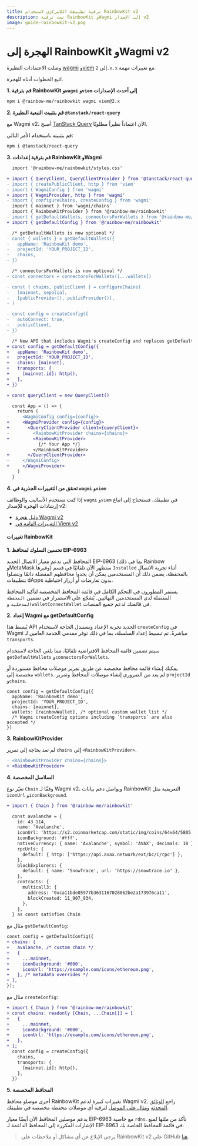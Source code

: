 ```yaml
---
title: ترقية تطبيقك اللامركزي لاستخدام RainbowKit v2
description: تمت ترقية RainbowKit وWagmi إلى الإصدار v2
image: guide-rainbowkit-v2.png
---
```


# الهجرة إلى RainbowKit وWagmi v2

وصلت الاعتمادات النظيرة [wagmi](https://wagmi.sh) و[viem](https://viem.sh) إلى `2.x.x` مع تغييرات مهمة.

اتبع الخطوات أدناه للهجرة.

**1. قم بترقية RainbowKit و`wagmi` و`viem` إلى أحدث الإصدارات**

```bash
npm i @rainbow-me/rainbowkit wagmi viem@2.x
```

**2. قم بتثبيت التبعية النظيرة `@tanstack/react-query`**

مع Wagmi v2، أصبح [TanStack Query](https://tanstack.com/query/v5/docs/react/overview) الآن اعتماداً نظيراً مطلوبًا.

قم بتثبيته باستخدام الأمر التالي:

```bash
npm i @tanstack/react-query
```

**3. قم بترقية إعدادات RainbowKit وWagmi**

```diff
  import '@rainbow-me/rainbowkit/styles.css'

+ import { QueryClient, QueryClientProvider } from '@tanstack/react-query'
- import { createPublicClient, http } from 'viem'
- import { WagmiConfig } from 'wagmi'
+ import { WagmiProvider, http } from 'wagmi'
- import { configureChains, createConfig } from 'wagmi'
  import { mainnet } from 'wagmi/chains'
  import { RainbowKitProvider } from '@rainbow-me/rainbowkit'
- import { getDefaultWallets, connectorsForWallets } from '@rainbow-me/rainbowkit'
+ import { getDefaultConfig } from '@rainbow-me/rainbowkit'

  /* getDefaultWallets is now optional */
- const { wallets } = getDefaultWallets({
-   appName: 'RainbowKit demo',
-   projectId: 'YOUR_PROJECT_ID',
-   chains,
- })

  /* connectorsForWallets is now optional */
- const connectors = connectorsForWallets([...wallets])

- const { chains, publicClient } = configureChains( 
-   [mainnet, sepolia], 
-   [publicProvider(), publicProvider()],
- )

- const config = createConfig({
-   autoConnect: true,
-   publicClient,
- })

  /* New API that includes Wagmi's createConfig and replaces getDefaultWallets and connectorsForWallets */
+ const config = getDefaultConfig({
+   appName: 'RainbowKit demo',
+   projectId: 'YOUR_PROJECT_ID',
+   chains: [mainnet],
+   transports: {
+     [mainnet.id]: http(),
+   },
+ })

+ const queryClient = new QueryClient()

  const App = () => {
    return (
-     <WagmiConfig config={config}>
+     <WagmiProvider config={config}>
+       <QueryClientProvider client={queryClient}>
-         <RainbowKitProvider chains={chains}>
+         <RainbowKitProvider>
            {/* Your App */}
          </RainbowKitProvider>
+       </QueryClientProvider>
-     </WagmiConfig>
+     </WagmiProvider>
    )
  }
```

**4. تحقق من التغييرات الجذرية في `wagmi` و`viem`**

إذا كنت تستخدم الأساليب والوظائف `wagmi` و`viem` في تطبيقك، فستحتاج إلى اتباع إرشادات الهجرة للإصدار v2:

- [دليل هجرة Wagmi v2](https://wagmi.sh/react/guides/migrate-from-v1-to-v2)
- [التغييرات الهامة في Viem v2](https://viem.sh/docs/migration-guide.html#_2-x-x-breaking-changes)

#### تغييرات RainbowKit

**1. تحسين السلوك لمحافظ EIP-6963**

المحافظ التي تدعم معيار الاتصال الجديد EIP-6963 (بما في ذلك Rainbow وMetaMask وغيرها) ستظهر الآن تلقائيًا في قسم `Installed` أثناء تجربة الاتصال بالمحفظة. يضمن ذلك أن المستخدمين يمكن أن يجدوا محافظهم المفضلة دائمًا ويتصلوا بتطبيقات dApps بدون تعارضات أو أزرار احتياطية.

يستمر المطورون في التحكم الكامل في قائمة المحافظ المخصصة لتأكيد المحافظ المفضلة لدى المستخدمين النهائيين. يُشجّع على الاستمرار في تضمين `المحفظة المدخلية` و`walletConnectWallet` في قائمتك لدعم جميع المنصات.

**2. إعداد Wagmi مع getDefaultConfig**

يُبسط هذا API الجديد تجربة الإعداد ويستبدل الحاجة لاستخدام `createConfig` في Wagmi مباشرةً. تم تبسيط إعداد السلسلة، بما في ذلك توفر مقدمي الخدمة العامين لـ `transports`.

سيتم تضمين قائمة المحافظ الافتراضية تلقائيًا، مما يلغي الحاجة لاستخدام `getDefaultWallets` و`connectorsForWallets`.

يمكنك إنشاء قائمة محافظ مخصصة عن طريق تمرير موصلات محافظ مستوردة أو مخصصة إلى `wallets`. لم يعد من الضروري إنشاء موصلات المحافظ وتمرير `projectId` و`chains`.

```
const config = getDefaultConfig({
  appName: 'RainbowKit demo',
  projectId: 'YOUR_PROJECT_ID',
  chains: [mainnet],
  wallets: [rainbowWallet], /* optional custom wallet list */
  /* Wagmi createConfig options including `transports` are also accepted */
})
```

**3. RainbowKitProvider**

لم تعد بحاجة إلى تمرير `chains` إلى `<RainbowKitProvider>`.

```diff
- <RainbowKitProvider chains={chains}>
+ <RainbowKitProvider>
```

**4. السلاسل المخصصة**

تغيّر نوع `Chain` وفقًا لـ Wagmi v2، ويواصل دعم بيانات RainbowKit التعريفية مثل `iconUrl` و`iconBackground`.

```diff
+ import { Chain } from '@rainbow-me/rainbowkit'

  const avalanche = {
    id: 43_114,
    name: 'Avalanche',
    iconUrl: 'https://s2.coinmarketcap.com/static/img/coins/64x64/5805.png',
    iconBackground: '#fff',
    nativeCurrency: { name: 'Avalanche', symbol: 'AVAX', decimals: 18 },
    rpcUrls: {
      default: { http: ['https://api.avax.network/ext/bc/C/rpc'] },
    },
    blockExplorers: {
      default: { name: 'SnowTrace', url: 'https://snowtrace.io' },
    },
    contracts: {
      multicall3: {
        address: '0xca11bde05977b3631167028862be2a173976ca11',
        blockCreated: 11_907_934,
      },
    },
  } as const satisfies Chain
```

مثال مع `getDefaultConfig`:

```diff
const config = getDefaultConfig({
+ chains: [
+   avalanche, /* custom chain */
+   {
+     ...mainnet,
+     iconBackground: '#000',
+     iconUrl: 'https://example.com/icons/ethereum.png',
+   }, /* metadata overrides */
+ ],
});
```

مثال مع `createConfig`:

```diff
+ import { Chain } from '@rainbow-me/rainbowkit'
+ const chains: readonly [Chain, ...Chain[]] = [
+   {
+     ...mainnet,
+     iconBackground: '#000',
+     iconUrl: 'https://example.com/icons/ethereum.png',
+   },
+ ];
  const config = createConfig({
    chains,
    transports: {
      [mainnet.id]: http(),
    },
  })
```

**5. المحافظ المخصصة**

أجرى موصلو محافظ RainbowKit تغييرات كبيرة لدعم Wagmi v2. راجع [الوثائق المحدثة](https://www.rainbowkit.com/docs/custom-wallets) و[مثال على الموصل](https://github.com/rainbow-me/rainbowkit/tree/main/packages/rainbowkit/src/wallets/walletConnectors/rainbowWallet/rainbowWallet.ts) لترقية أي موصلات محفظة مخصصة في تطبيقك.

يدعم موصلين المحافظ الآن أيضًا معيار EIP-6963 مع خاصية `rdns`. تأكد من ملئها لمنع الإشارات المكررة إلى المحافظ الداعمة لـ EIP-6963 في قائمة المحافظ الخاصة بك.

> يرجى الإبلاغ عن أي مشاكل أو ملاحظات على RainbowKit v2 على GitHub [هنا](https://github.com/rainbow-me/rainbowkit/issues/new/choose).
